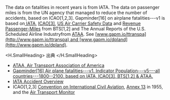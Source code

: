 
The data on fatalities in recent years is from IATA. The data on passenger miles is from the UN agency that managed to reduce the number of accidents, based on ICAO[1,2,3]. Gapminder[16] on airplane fatalities---v1 is based on[ IATA](http://gapm.io/xiatas), [ICAO[3]](https://www.icao.int/sustainability/Pages/Air-Traffic-Monitor.aspx), [US Air Carrier Safety Data](http://www.gapm.io/xbtsafat) and [Revenue Passenger-Miles](http://www.gapm.io/xbtspass) from BTS[1,2] and The Annual Reports of the U.S. Scheduled Airline Industryfrom [ATAA](http://airlines.org/). See [www.gapm.io/ttranspa](http://www.gapm.io/ttranspa) and [www.gapm.io/dpland](http://www.gapm.io/dpland).

<H.SmallHeading>
  出典
</H.SmallHeading>

-   [ATAA, Air Transport Association of America](http://airlines.org/)
-   [Gapminder[16] Air plane fatalities---v1. Indicator Population---v5---all countries---1800--2100, based on IATA, ICAO[3], BTS[1,2] & ATAA.](http://www.gapm.io/dpland)
-   [IATA Accident Overview](http://gapm.io/xiatas)
-   ICAO[1,2,3] [Convention on International Civil Aviation](http://gapm.io/xchicc), [Annex 13](http://www.gapm.io/xchi13) in 1955, and the [Air Transport Monitor](https://www.icao.int/sustainability/Pages/Air-Traffic-Monitor.aspx)

